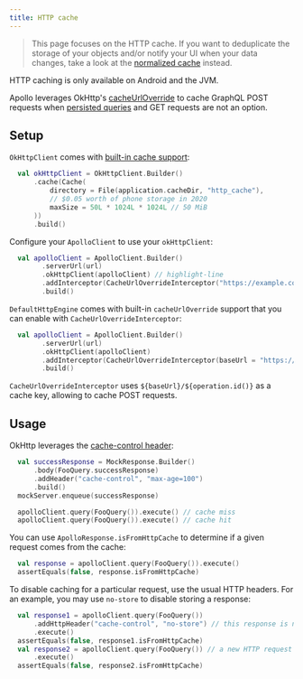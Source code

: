 ```yaml
---
title: HTTP cache
---
```



> This page focuses on the HTTP cache. If you want to deduplicate the storage of your objects and/or notify your UI when your data changes, take a look at the [normalized cache](./normalized-cache) instead.

<Note>

HTTP caching is only available on Android and the JVM.

</Note>

Apollo leverages OkHttp's [cacheUrlOverride](https://square.github.io/okhttp/5.x/okhttp/okhttp3/-request/-builder/cache-url-override.html) to cache GraphQL POST requests when [persisted queries](https://www.apollographql.com/docs/kotlin/advanced/persisted-queries) and GET requests are not an option.

## Setup

`OkHttpClient` comes with [built-in cache support](https://square.github.io/okhttp/features/caching/):

```kotlin
  val okHttpClient = OkHttpClient.Builder()
      .cache(Cache(
          directory = File(application.cacheDir, "http_cache"),
          // $0.05 worth of phone storage in 2020
          maxSize = 50L * 1024L * 1024L // 50 MiB
      ))
      .build()
```

Configure your `ApolloClient` to use your `okHttpClient`:

```kotlin
  val apolloClient = ApolloClient.Builder()
        .serverUrl(url)
        .okHttpClient(apolloClient) // highlight-line
        .addInterceptor(CacheUrlOverrideInterceptor("https://example.com/graphql")) 
        .build()
```

`DefaultHttpEngine` comes with built-in `cacheUrlOverride` support that you can enable with `CacheUrlOverrideInterceptor`:

```kotlin
  val apolloClient = ApolloClient.Builder()
        .serverUrl(url)
        .okHttpClient(apolloClient) 
        .addInterceptor(CacheUrlOverrideInterceptor(baseUrl = "https://example.com/graphql")) // highlight-line
        .build()
```

`CacheUrlOverrideInterceptor` uses `${baseUrl}/${operation.id()}` as a cache key, allowing to cache POST requests.

## Usage

OkHttp leverages the [cache-control header](https://developer.mozilla.org/en-US/docs/Web/HTTP/Reference/Headers/Cache-Control):

```kotlin
  val successResponse = MockResponse.Builder()
      .body(FooQuery.successResponse)
      .addHeader("cache-control", "max-age=100")
      .build()
  mockServer.enqueue(successResponse)

  apolloClient.query(FooQuery()).execute() // cache miss
  apolloClient.query(FooQuery()).execute() // cache hit
```

You can use `ApolloResponse.isFromHttpCache` to determine if a given request comes from the cache:

```kotlin
  val response = apolloClient.query(FooQuery()).execute()
  assertEquals(false, response.isFromHttpCache)
```

To disable caching for a particular request, use the usual HTTP headers. For an example, you may use `no-store` to disable storing a response:

```kotlin
  val response1 = apolloClient.query(FooQuery()) 
      .addHttpHeader("cache-control", "no-store") // this response is not stored
      .execute()
  assertEquals(false, response1.isFromHttpCache)
  val response2 = apolloClient.query(FooQuery()) // a new HTTP request is issued.
      .execute() 
  assertEquals(false, response2.isFromHttpCache)
```
